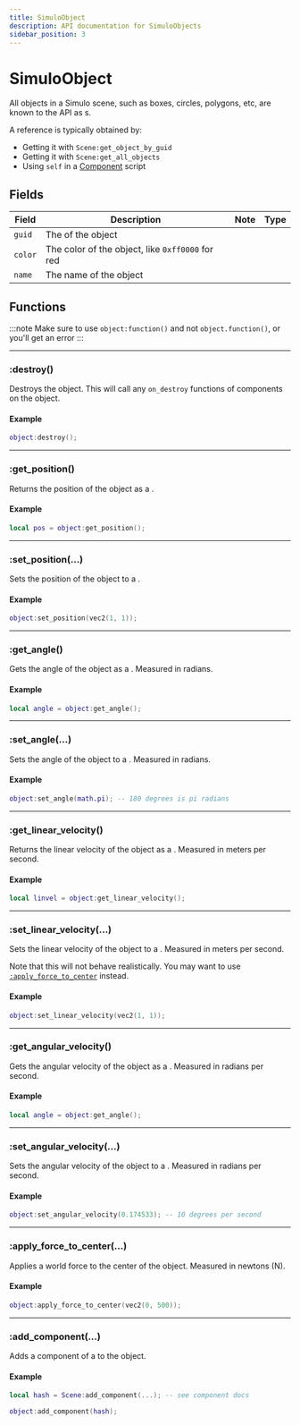 ```yaml
---
title: SimuloObject
description: API documentation for SimuloObjects
sidebar_position: 3
---
```


# SimuloObject

All objects in a Simulo scene, such as boxes, circles, polygons, etc, are known to the API as <Type name="object" />s.

A <Type name="object" /> reference is typically obtained by:
- Getting it with `Scene:get_object_by_guid`
- Getting it with `Scene:get_all_objects`
- Using `self` in a [Component](/api/components/) script

## Fields

| Field     | Description                                                | Note | Type                  |
| --------- | ---------------------------------------------------------- | ---  | --------------------- |
| `guid`    | The <Type name="guid" /> of the object     |      |<Type name="number" /> |
| `color`   | The color of the object, like `0xff0000` for red              |      |<Type name="number" /> |
| `name`   | The name of the object              |      |<Type name="string" /> |

## Functions

:::note
Make sure to use `object:function()` and not `object.function()`, or you'll get an error
:::

---

### \:destroy()

Destroys the object. This will call any `on_destroy` functions of components on the object.

#### Example

```lua
object:destroy();
```

---

### \:get_position()

Returns the position of the object as a <Type name="vec2" />.

#### Example

```lua
local pos = object:get_position();
```

---

### \:set_position(...)

Sets the position of the object to a <Type name="vec2" />.

#### Example

```lua
object:set_position(vec2(1, 1));
```

---

### \:get_angle()

Gets the angle of the object as a <Type name="number" />. Measured in radians.

#### Example

```lua
local angle = object:get_angle();
```

---

### \:set_angle(...)

Sets the angle of the object to a <Type name="number" />. Measured in radians.

#### Example

```lua
object:set_angle(math.pi); -- 180 degrees is pi radians
```

---

### \:get_linear_velocity()

Returns the linear velocity of the object as a <Type name="vec2" />. Measured in meters per second.

#### Example

```lua
local linvel = object:get_linear_velocity();
```

---

### \:set_linear_velocity(...)

Sets the linear velocity of the object to a <Type name="vec2" />. Measured in meters per second.

Note that this will not behave realistically. You may want to use [`:apply_force_to_center`](#apply_force_to_center) instead.

#### Example

```lua
object:set_linear_velocity(vec2(1, 1));
```

---

### \:get_angular_velocity()

Gets the angular velocity of the object as a <Type name="number" />. Measured in radians per second.

#### Example

```lua
local angle = object:get_angle();
```

---

### \:set_angular_velocity(...)

Sets the angular velocity of the object to a <Type name="number" />. Measured in radians per second.

#### Example

```lua
object:set_angular_velocity(0.174533); -- 10 degrees per second
```

---

### \:apply_force_to_center(...)

Applies a world force <Type name="vec2" /> to the center of the object. Measured in newtons (N).

#### Example

```lua
object:apply_force_to_center(vec2(0, 500));
```

---

### \:add_component(...)

Adds a component of a <Type name="hash" /> to the object.

#### Example

```lua
local hash = Scene:add_component(...); -- see component docs

object:add_component(hash);
```


